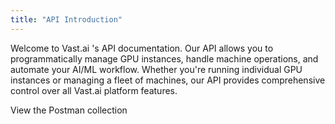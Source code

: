```yaml
---
title: "API Introduction"
---
```


Welcome to Vast.ai 's API documentation. Our API allows you to programmatically manage GPU instances, handle machine operations, and automate your AI/ML workflow. Whether you're running individual GPU instances or managing a fleet of machines, our API provides comprehensive control over all Vast.ai  platform features. 

<Card title="Here's a link to our API docs on Postman" href="https://www.postman.com/vast33/vast-ai-public-api-docs">
  View the Postman collection
</Card>
